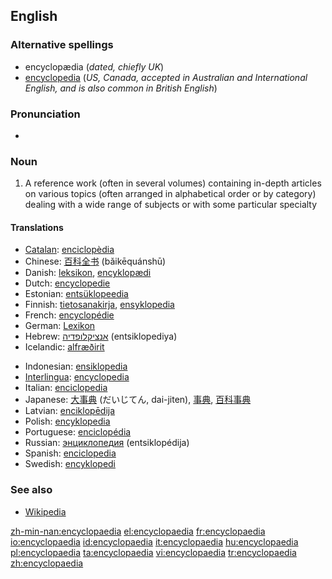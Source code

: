 {{wikipedia}}
{{also|encyclopedia}}
==English==

===Alternative spellings===
* encyclopædia (''dated, chiefly UK'')
* [[encyclopedia]] (''US, Canada, accepted in Australian and International English, and is also common in British English'')

===Pronunciation===
* {{audio|en-us-encyclopaedia.ogg|Audio (US)}}
*: {{rhymes|iːdiə}}

===Noun===
{{en-noun|pl='''[[encyclopaedias]]''' or '''[[encyclopaediae]]'''}}

# A reference work (often in several volumes) containing in-depth articles on various topics (often arranged in alphabetical order or by category) dealing with a wide range of subjects or with some particular specialty

====Translations====
{{trans-top|reference book}}
* [[Catalan]]: [[enciclopèdia]]
* Chinese: [[百科全书]] (bǎikēquánshū)
* Danish: [[leksikon]], <!--a [[Danish]]: -->[[encyklopædi]]<!-- are bigger and do have some longer and deeper articles.-->
* Dutch: [[encyclopedie]] {{m}}
* Estonian: [[entsüklopeedia]]
* Finnish: [[tietosanakirja]], [[ensyklopedia]]
* French: [[encyclopédie]] {{f}}
* German: [[Lexikon]] {{n}}
* Hebrew: [[אנציקלופדיה]] (entsiklopediya) {{n}}
* Icelandic: [[alfræðirit]] {{n}}
{{trans-mid}}
* Indonesian: [[ensiklopedia]]
* [[Interlingua]]: [[encyclopedia]]
* Italian: [[enciclopedia]] {{f}}
* Japanese: [[大事典]] (だいじてん, dai-jiten), [[事典]], [[百科事典]]
* Latvian: [[enciklopēdija]] {{f}}
* Polish: [[encyklopedia]] {{f}}
* Portuguese: [[enciclopédia]] {{f}}
* Russian: [[энциклопедия]] (entsiklopédija) {{f}}
* Spanish: [[enciclopedia]] {{m}}
* Swedish: [[encyklopedi]]
{{trans-bottom}}

===See also===
* [[Wikipedia]]

[[zh-min-nan:encyclopaedia]]
[[el:encyclopaedia]]
[[fr:encyclopaedia]]
[[io:encyclopaedia]]
[[id:encyclopaedia]]
[[it:encyclopaedia]]
[[hu:encyclopaedia]]
[[pl:encyclopaedia]]
[[ta:encyclopaedia]]
[[vi:encyclopaedia]]
[[tr:encyclopaedia]]
[[zh:encyclopaedia]]